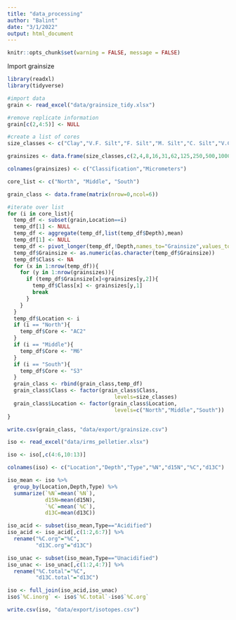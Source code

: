 ```yaml
---
title: "data_processing"
author: "Balint"
date: "3/1/2022"
output: html_document
---
```


```r
knitr::opts_chunk$set(warning = FALSE, message = FALSE)
```

Import grainsize

```r
library(readxl)
library(tidyverse)

#import data
grain <- read_excel("data/grainsize_tidy.xlsx")

#remove replicate information
grain[c(2,4:5)] <- NULL

#create a list of cores
size_classes <- c("Clay","V.F. Silt","F. Silt","M. Silt","C. Silt","V.C. Silt","V.F. Sand","F. Sand","Sand","C. Sand","V.C. Sand","V.F. Gravel")

grainsizes <- data.frame(size_classes,c(2,4,8,16,31,62,125,250,500,1000,2000,4000))

colnames(grainsizes) <- c("Classification","Micrometers")

core_list <- c("North", "Middle", "South")

grain_class <- data.frame(matrix(nrow=0,ncol=6))

#iterate over list
for (i in core_list){
  temp_df <- subset(grain,Location==i)
  temp_df[1] <- NULL  
  temp_df <- aggregate(temp_df,list(temp_df$Depth),mean)
  temp_df[1] <- NULL
  temp_df <- pivot_longer(temp_df,!Depth,names_to="Grainsize",values_to="Percentage")
  temp_df$Grainsize <- as.numeric(as.character(temp_df$Grainsize))
  temp_df$Class <- NA
  for (x in 1:nrow(temp_df)){
    for (y in 1:nrow(grainsizes)){
      if (temp_df$Grainsize[x]<grainsizes[y,2]){
        temp_df$Class[x] <- grainsizes[y,1]
        break
      }
    }
  }
  temp_df$Location <- i
  if (i == "North"){
    temp_df$Core <- "AC2"
  }
  if (i == "Middle"){
    temp_df$Core <- "M6"
  }
  if (i == "South"){
    temp_df$Core <- "S3"
  }
  grain_class <- rbind(grain_class,temp_df)
  grain_class$Class <- factor(grain_class$Class,
                                  levels=size_classes)
  grain_class$Location <- factor(grain_class$Location,
                                  levels=c("North","Middle","South"))
}

write.csv(grain_class, "data/export/grainsize.csv")

```

```r
iso <- read_excel("data/irms_pelletier.xlsx")

iso <- iso[,c(4:6,10:13)]

colnames(iso) <- c("Location","Depth","Type","%N","d15N","%C","d13C")

iso_mean <- iso %>%
  group_by(Location,Depth,Type) %>%
  summarize(`%N`=mean(`%N`),
            d15N=mean(d15N),
            `%C`=mean(`%C`),
            d13C=mean(d13C))

iso_acid <- subset(iso_mean,Type=="Acidified")
iso_acid <- iso_acid[,c(1:2,6:7)] %>%
  rename("%C.org"="%C",
         "d13C.org"="d13C")

iso_unac <- subset(iso_mean,Type=="Unacidified")
iso_unac <- iso_unac[,c(1:2,4:7)] %>%
  rename("%C.total"="%C",
         "d13C.total"="d13C")

iso <- full_join(iso_acid,iso_unac)
iso$`%C.inorg` <- iso$`%C.total`-iso$`%C.org`

write.csv(iso, "data/export/isotopes.csv")

```